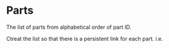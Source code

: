 # Parts {.unnumbered}

The list of parts from alphabetical order of part ID.

Ctreat the list so that there is a persistent link for each part. i.e. 
